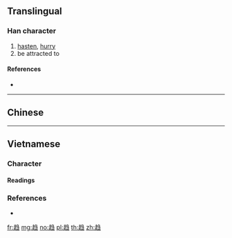 {{character info/new}}
{{also|趨}}
==Translingual==

===Han character===
{{Han char|rn=156|rad=走|as=05|sn=12|four=|canj=GONSM}}

# [[hasten]], [[hurry]]
# be attracted to

====References====
* {{Han ref|kx=1216.321|dkj=37115|dj=1686.150|hdz=53484.010|uh=8D8B|ud=36235}}

----

==Chinese==
{{zh-see|趨}}

----

==Vietnamese==

===Character===

====Readings====
{{vi-readings|hv=xu, xúc|nom=xu|sort=走05}}

===References===
* {{R:WinVNKey:Lê Sơn Thanh}}

[[fr:趋]]
[[mg:趋]]
[[no:趋]]
[[pl:趋]]
[[th:趋]]
[[zh:趋]]